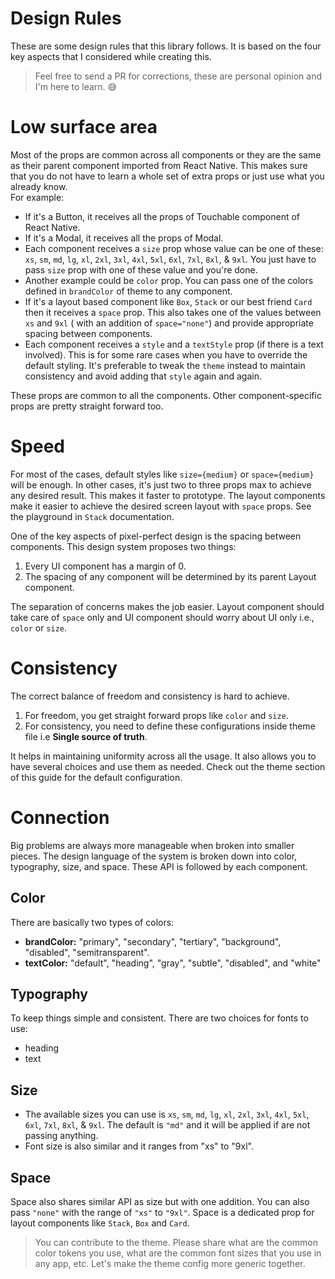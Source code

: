 
<Meta title="Guide|Design Rules" />

# Design Rules

These are some design rules that this library follows. It is based on the four key aspects that I considered while creating this.

> Feel free to send a PR for corrections, these are personal opinion and I'm here to learn. 😅

# Low surface area

Most of the props are common across all components or they are the same as their parent component imported from React Native. This makes sure that you do not have to learn a whole set of extra props or just use what you already know.  
For example:

- If it's a Button, it receives all the props of Touchable component of React Native.
- If it's a Modal, it receives all the props of Modal.
- Each component receives a `size` prop whose value can be one of these: `xs`, `sm`, `md`, `lg`, `xl`, `2xl`, `3xl`, `4xl`, `5xl`, `6xl`, `7xl`, `8xl`, & `9xl`. You just have to pass `size` prop with one of these value and you're done.
- Another example could be `color` prop. You can pass one of the colors defined in `brandColor` of theme to any component.
- If it's a layout based component like `Box`, `Stack` or our best friend `Card` then it receives a `space` prop. This also takes one of the values between `xs` and `9xl` ( with an addition of `space="none"`) and provide appropriate spacing between components.
- Each component receives a `style` and a `textStyle` prop (if there is a text involved). This is for some rare cases when you have to override the default styling. It's preferable to tweak the `theme` instead to maintain consistency and avoid adding that `style` again and again.

These props are common to all the components. Other component-specific props are pretty straight forward too.

# Speed

For most of the cases, default styles like `size={medium}` or `space={medium}` will be enough. In other cases, it's just two to three props max to achieve any desired result. This makes it faster to prototype. The layout components make it easier to achieve the desired screen layout with `space` props. See the playground in `Stack` documentation.

One of the key aspects of pixel-perfect design is the spacing between components. This design system proposes two things:

1. Every UI component has a margin of 0.
2. The spacing of any component will be determined by its parent Layout component.

The separation of concerns makes the job easier. Layout component should take care of `space` only and UI component should worry about UI only i.e., `color` or `size`.

# Consistency

The correct balance of freedom and consistency is hard to achieve.

1. For freedom, you get straight forward props like `color` and `size`.
2. For consistency, you need to define these configurations inside theme file i.e **Single source of truth**.

It helps in maintaining uniformity across all the usage. It also allows you to have several choices and use them as needed. Check out the theme section of this guide for the default configuration.

# Connection

Big problems are always more manageable when broken into smaller pieces. The design language of the system is broken down into color, typography, size, and space. These API is followed by each component.

## Color

There are basically two types of colors:

- **brandColor:** "primary", "secondary", "tertiary", "background", "disabled", "semitransparent".
- **textColor:** "default", "heading", "gray", "subtle", "disabled", and "white"

## Typography

To keep things simple and consistent. There are two choices for fonts to use:

- heading
- text

## Size

- The available sizes you can use is `xs`, `sm`, `md`, `lg`, `xl`, `2xl`, `3xl`, `4xl`, `5xl`, `6xl`, `7xl`, `8xl`, & `9xl`. The default is `"md"` and it will be applied if are not passing anything.
- Font size is also similar and it ranges from "xs" to "9xl".

## Space

Space also shares similar API as size but with one addition. You can also pass `"none"` with the range of `"xs"` to `"9xl"`. Space is a dedicated prop for layout components like `Stack`, `Box` and `Card`.

> You can contribute to the theme. Please share what are the common color tokens you use, what are the common font sizes that you use in any app, etc. Let's make the theme config more generic together.
